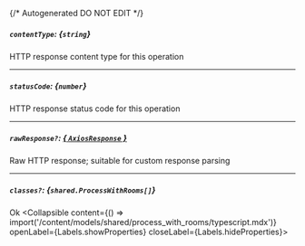 {/* Autogenerated DO NOT EDIT  */}

##### `contentType`: *{`string`}*
HTTP response content type for this operation

---
##### `statusCode`: *{`number`}*
HTTP response status code for this operation

---
##### `rawResponse?`: [*{ `AxiosResponse` }*](https://axios-http.com/docs/res_schema)
Raw HTTP response; suitable for custom response parsing

---
##### `classes?`: *{`shared.ProcessWithRooms[]`}*
Ok
<Collapsible content={() => import('/content/models/shared/process_with_rooms/typescript.mdx')} openLabel={Labels.showProperties} closeLabel={Labels.hideProperties}>
</Collapsible>


